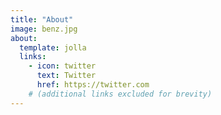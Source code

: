 ```yaml
---
title: "About"
image: benz.jpg
about:
  template: jolla
  links:
    - icon: twitter
      text: Twitter
      href: https://twitter.com
    # (additional links excluded for brevity)
---
```


